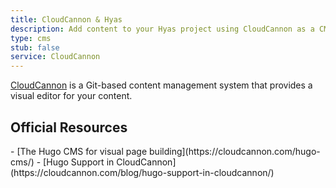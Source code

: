 ```yaml
---
title: CloudCannon & Hyas
description: Add content to your Hyas project using CloudCannon as a CMS
type: cms
stub: false
service: CloudCannon
---
```


[CloudCannon](https://cloudcannon.com) is a Git-based content management system that provides a visual editor for your content.

## Official Resources

<List emoji="books">
- [The Hugo CMS for visual page building](https://cloudcannon.com/hugo-cms/)
- [Hugo Support in CloudCannon](https://cloudcannon.com/blog/hugo-support-in-cloudcannon/)
</List>
